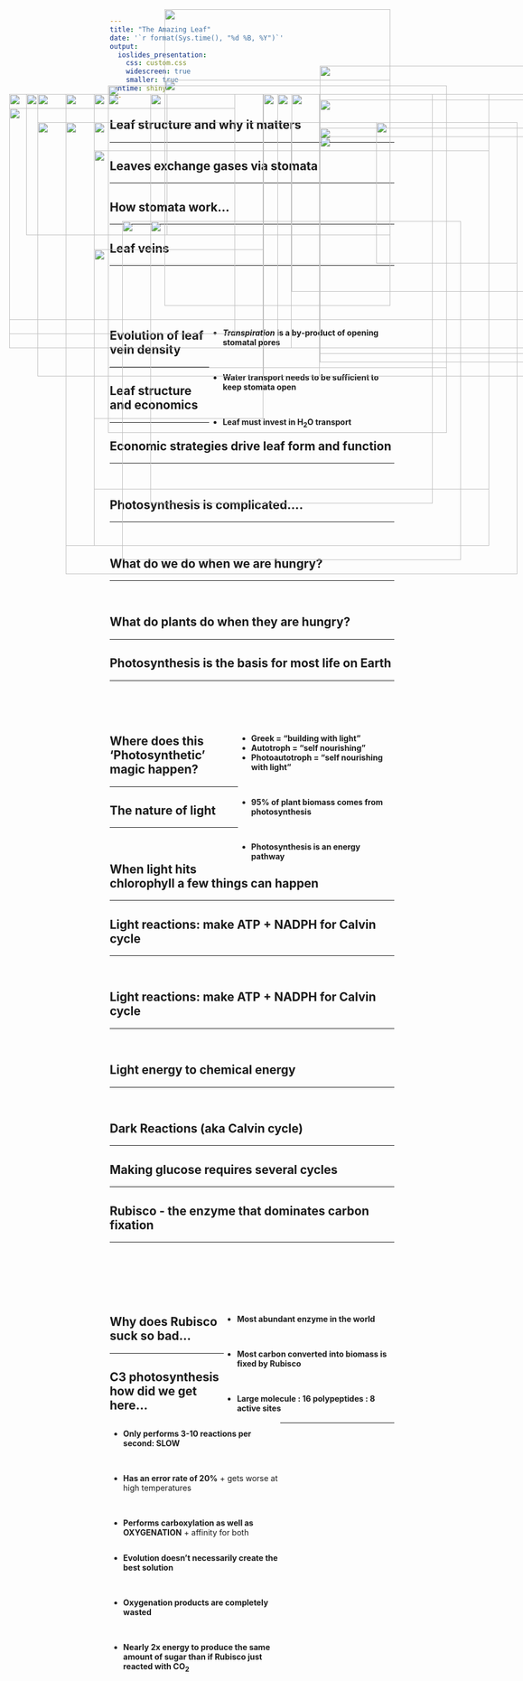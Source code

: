 ```yaml
---
title: "The Amazing Leaf"
date: '`r format(Sys.time(), "%d %B, %Y")`'
output: 
  ioslides_presentation:
    css: custom.css
    widescreen: true
    smaller: true
runtime: shiny
---
```


##

<IMG STYLE="position:absolute; TOP:50px; LEFT:325px; WIDTH:400px; HEIGHT:6000x" SRC="images/plantbiomass.png">

## Leaf structure and why it matters
<hr>

<IMG STYLE="position:absolute; TOP:200px; LEFT:200px; WIDTH:700px; HEIGHT:500x" SRC="images/leaf_structure.jpg">

## Leaves exchange gases via stomata
<hr>

<IMG STYLE="position:absolute; TOP:250px; LEFT:100px; WIDTH:400px; HEIGHT:400x" SRC="images/stomata.png">

<IMG STYLE="position:absolute; TOP:200px; LEFT:550px; WIDTH:350px; HEIGHT:450x" SRC="images/stomatal_evolution.jpg">


## How stomata work...
<hr>

<IMG STYLE="position:absolute; TOP:200px; LEFT:100px; WIDTH:500px; HEIGHT:400x" SRC="images/stomata4a.jpg">

<IMG STYLE="position:absolute; TOP:200px; LEFT:500px; WIDTH:500px; HEIGHT:400x" SRC="images/stomata4b.jpg">

## Leaf veins
<hr>
<br/>
<br/>
<br/>
<br/>

<div style="float: right; width: 65%;">
* **_Transpiration_ is a by‐product of opening stomatal pores**

<br/>

* **Water transport needs to be sufficient to keep stomata open** 

<br/>

* **Leaf must invest in H~2~O transport**

</div>

<IMG STYLE="position:absolute; TOP:200px; LEFT:80px; WIDTH:250px; HEIGHT:400x" SRC="images/leafveins.jpg">

## Evolution of leaf vein density
<hr>

<IMG STYLE="position:absolute; TOP:250px; LEFT:150px; WIDTH:750px; HEIGHT:400x" SRC="images/vein_evolution.jpg">

## Leaf structure and economics
<hr>

<IMG STYLE="position:absolute; TOP:175px; LEFT:325px; WIDTH:400px; HEIGHT:300x" SRC="images/stomata5.jpg">

<IMG STYLE="position:absolute; TOP:425px; LEFT:250px; WIDTH:600px; HEIGHT:300x" SRC="images/vein_density.jpg">

## Economic strategies drive leaf form and function
<hr>
<br/>

<IMG STYLE="position:absolute; TOP:200px; LEFT:150px; WIDTH:900px; HEIGHT:400px" SRC="images/leafeconomics.jpeg">

## Photosynthesis is complicated....
<hr>
<br/>

<IMG STYLE="position:absolute; TOP:185px; LEFT:225px; WIDTH:600px; HEIGHT:500px" SRC="images/scholar.jpg">

## What do we do when we are hungry?
<hr>
<br/>

<IMG STYLE="position:absolute; TOP:250px; LEFT:150px; WIDTH:400px; HEIGHT:300x" SRC="images/hangry.png">

<IMG STYLE="position:absolute; TOP:275px; LEFT:600px; WIDTH:400px; HEIGHT:400x" SRC="images/fastfood.jpg">

## What do plants do when they are hungry?
<hr>
    
<IMG STYLE="position:absolute; TOP:300px; LEFT:200px; WIDTH:700px; HEIGHT:500x" SRC="images/candy.png">

## Photosynthesis is the basis for most life on Earth
<hr>
<br/>
<br/>
<br/>

<div style="float: right; width: 55%;">

* **Greek = “building with light”**
* **Autotroph = “self nourishing”**
* **Photoautotroph = “self nourishing with light”**

<br/>

* **95% of plant biomass comes from photosynthesis**

<br/>

* **Photosynthesis is an energy pathway**

 </div>
 
<IMG STYLE="position:absolute; TOP:200px; LEFT:50px; WIDTH:400px; HEIGHT:400x" SRC="images/leaf_solar.jpg">

## Where does this 'Photosynthetic' magic happen?
<hr>

<IMG STYLE="position:absolute; TOP:250px; LEFT:100px; WIDTH:400px; HEIGHT:400x" SRC="images/chlroplasts.png">

<IMG STYLE="position:absolute; TOP:260px; LEFT:600px; WIDTH:400px; HEIGHT:400x" SRC="images/chlroplasts3.png">

## The nature of light
<hr>
<br/>

<IMG STYLE="position:absolute; TOP:200px; LEFT:300px; WIDTH:500px; HEIGHT:500x" SRC="images/light_spectrum.jpg">

## When light hits chlorophyll a few things can happen
<hr>

<IMG STYLE="position:absolute; TOP:200px; LEFT:100px; WIDTH:400px; HEIGHT:400x" SRC="images/chlroplasts_light.png">

<IMG STYLE="position:absolute; TOP:210px; LEFT:600px; WIDTH:450px; HEIGHT:450x" SRC="images/pigments.jpg">
 
## Light reactions: make ATP + NADPH for Calvin cycle
<hr>
<br/>

<IMG STYLE="position:absolute; TOP:250px; LEFT:150px; WIDTH:800px; HEIGHT:400x" SRC="images/photosystems2.png">

## Light reactions: make ATP + NADPH for Calvin cycle
<hr>
<br/>

<IMG STYLE="position:absolute; TOP:200px; LEFT:225px; WIDTH:600px; HEIGHT:600x" SRC="images/lightreaction4.png">

## Light energy to chemical energy 
<hr>
<br/>

<IMG STYLE="position:absolute; TOP:250px; LEFT:150px; WIDTH:800px; HEIGHT:400px" SRC="images/lightreaction3.png">

## Dark Reactions (aka Calvin cycle)
<hr>

<IMG STYLE="position:absolute; TOP:200px; LEFT:50px; WIDTH:450px; HEIGHT:450px" SRC="images/photosynthesis.png">


<IMG STYLE="position:absolute; TOP:200px; LEFT:525px; WIDTH:450px; HEIGHT:450px" SRC="images/calvin.jpg">

## Making glucose requires several cycles
<hr>

<IMG STYLE="position:absolute; TOP:250px; LEFT:200px; WIDTH:700px; HEIGHT:350px" SRC="images/equation2.png">

## Rubisco - the enzyme that dominates carbon fixation
<hr>
<br/>
<br/>
<br/>
<br/>
<br/>

<IMG STYLE="position:absolute; TOP:225px; LEFT:50px; WIDTH:400px; HEIGHT:400px" SRC="images/rubisco.jpg">

<div style="float: right; width: 60%;">

* **Most abundant enzyme in the world**

<br/>

* **Most carbon converted into biomass is fixed by Rubisco**

<br/>

* **Large molecule : 16 polypeptides : 8 active sites**

</div>

## Why does Rubisco suck so bad...
<hr>

<div style="float: left; width: 60%;">

* **Only performs 3-10 reactions per second: SLOW**

<br/>

* **Has an error rate of 20%**
      + gets worse at high temperatures
        
<br/>

* **Performs carboxylation as well as OXYGENATION**
      + affinity for both 

</div>

<IMG STYLE="position:absolute; TOP:150px; LEFT:600px; WIDTH:400px; HEIGHT:400x" SRC="images/photo.jpg">

<IMG STYLE="position:absolute; TOP:425px; LEFT:300px; WIDTH:500px; HEIGHT:250x" SRC="images/photorespiration.jpeg">

## C3 photosynthesis how did we get here...
<hr>
<br/>

<div style="float: left; width: 60%;">

* **Evolution doesn't necessarily create the best solution**

<br/>

* **Oxygenation products are completely wasted**

<br/>

* **Nearly 2x energy to produce the same amount of sugar than if Rubisco just reacted with CO~2~**

 </div>
 
<IMG STYLE="position:absolute; TOP:475px; LEFT:200px; WIDTH:300px; HEIGHT:300x" SRC="images/photosystems.png">

<IMG STYLE="position:absolute; TOP:250px; LEFT:700px; WIDTH:250px; HEIGHT:500x" SRC="images/atmosphere.png">

 